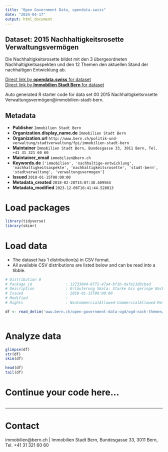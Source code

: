 ```yaml
---
title: "Open Government Data, opendata.swiss"
date: "2024-04-17"
output: html_document
---
```


## Dataset: 2015 Nachhaltigkeitsrosette Verwaltungsvermögen

Die Nachhaltigkeitsrosette bildet mit den 3 übergeordneten Nachhaltigkeitsaspekten und den 12 Themen den aktuellen Stand der nachhaltigen Entwicklung ab.

[Direct link by **opendata.swiss** for dataset](https://opendata.swiss/de/dataset/2015-nachhaltigkeitsrosette-verwaltungsvermoegen)<br>
[Direct link by **Immobilien Stadt Bern** for dataset](www.bern.ch/open-government-data-ogd/ogd-nach-themen/immobilien-ogd)

Auto generated R starter code for data set 00 2015 Nachhaltigkeitsrosette Verwaltungsvermögen@immobilien-stadt-bern.

## Metadata

- **Publisher** `Immobilien Stadt Bern`
- **Organization.display_name.de** `Immobilien Stadt Bern`
- **Organization.url** `http://www.bern.ch/politik-und-verwaltung/stadtverwaltung/fpi/immobilien-stadt-bern`
- **Maintainer** `Immobilien Stadt Bern, Bundesgasse 33, 3011 Bern, Tel. +41 31 321 60 60 `
- **Maintainer_email** `immobilien@bern.ch`
- **Keywords.de** `['immobilien', 'nachhaltige-entwicklung', 'nachhaltigkeitsaspekte', 'nachhaltigkeitsrosette', 'stadt-bern', 'stadtverwaltung', 'verwaltungsvermogen']`
- **Issued** `2018-01-15T00:00:00`
- **Metadata_created** `2018-02-28T15:07:38.409564`
- **Metadata_modified** `2023-12-06T16:41:44.528013`


# Load packages

```r

library(tidyverse)
library(skimr)

```

# Load data

-   The dataset has 1 distribution(s) in CSV format.
-   All available CSV distributions are listed below and can be read into a tibble.

```r

# Distribution 0
# Package_id               : 12733044-6f72-47a4-bf1b-dafe11d9cbad
# Description              : Erläuterung Skala: Starke bis geringe Nachhaltigkeit 2.0-5.0, Keine Nachhaltigkeit 0.0-2.0.
# Issued                   : 2018-01-15T00:00:00
# Modified                 : 
# Rights                   : NonCommercialAllowed-CommercialAllowed-ReferenceRequired

df <- read_delim('www.bern.ch/open-government-data-ogd/ogd-nach-themen/immobilien-ogd/download-nachhaltigkeitsrosetten-ogd/2015-nachhaltigkeitsrosette-verwaltungsvermögen.txt/download')



```

# Analyze data

```r

glimpse(df)
str(df)
skim(df)

head(df)
tail(df)

```

# Continue your code here...

```r

```

------------------------------------------------------------------------

# Contact

immobilien@bern.ch | Immobilien Stadt Bern, Bundesgasse 33, 3011 Bern, Tel. +41 31 321 60 60 
